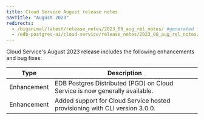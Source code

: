 ```yaml
---
title: Cloud Service August release notes
navTitle: "August 2023"
redirects:
  - /biganimal/latest/release_notes/2023_08_aug_rel_notes/ #generated for BigAnimal URL path removal branch
  - /edb-postgres-ai/cloud-service/release_notes/2023_08_aug_rel_notes/
---
```


Cloud Service's August 2023 release includes the following enhancements and bug fixes:

|    Type     |                               Description                               |
| ----------- | ----------------------------------------------------------------------- |
| Enhancement | EDB Postgres Distributed (PGD) on Cloud Service is now generally available. |
| Enhancement | Added support for Cloud Service hosted provisioning with CLI version 3.0.0. |
